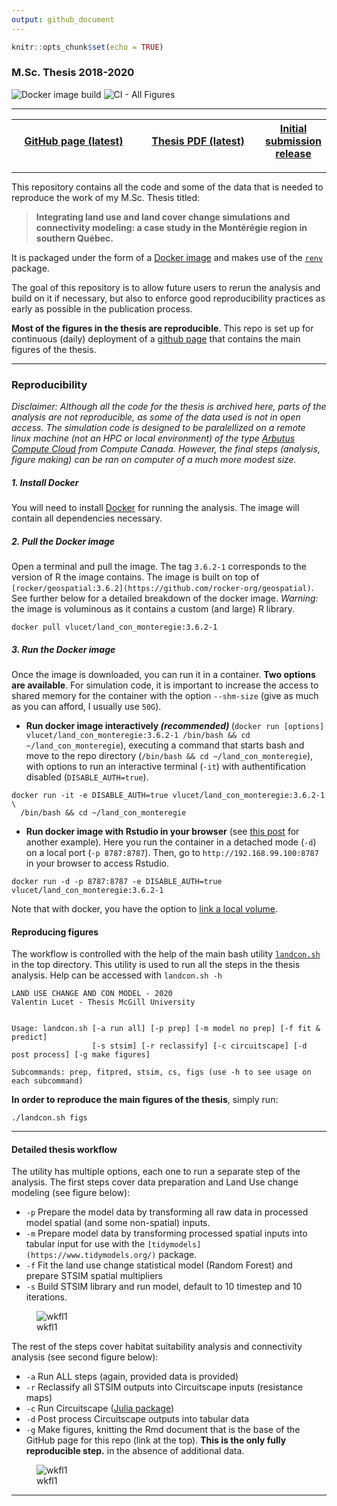 ```yaml
---
output: github_document
---
```


```r
knitr::opts_chunk$set(echo = TRUE)
```

### M.Sc. Thesis 2018-2020

![Docker image build](https://github.com/VLucet/landchange-connectivity-monteregie/workflows/Build%20/%20Push%20Docker%20image/badge.svg)
![CI - All Figures](https://github.com/VLucet/landchange-connectivity-monteregie/workflows/CI%20-%20All%20Figures/badge.svg)

*****

| [GitHub page (latest)](https://vlucet.github.io/landchange-connectivity-monteregie/) | [Thesis PDF (latest)](https://github.com/VLucet/landchange-connectivity-monteregie/blob/master/thesis/build/thesis.pdf) | [Initial submission release](https://github.com/VLucet/landchange-connectivity-monteregie/)
|:-------------:|:-------------:|:-----:|

*****

This repository contains all the code and some of the data that is needed to reproduce the work of my M.Sc. Thesis titled: 

> **Integrating land use and land cover change simulations and connectivity modeling: a case study in the Montérégie region in southern Québec.**

It is packaged under the form of a [Docker image](https://docs.docker.com/engine/reference/commandline/image/) and makes use of the [`renv`](https://rstudio.github.io/renv/articles/renv.html) package. 

The goal of this repository is to allow future users to rerun the analysis and build on it if necessary, but also to enforce good reproducibility practices as early as possible in the publication process. 

**Most of the figures in the thesis are reproducible**. This repo is set up for continuous (daily) deployment of a [github page](https://vlucet.github.io/landchange-connectivity-monteregie/) that contains the main figures of the thesis.

*****
### Reproducibility

*Disclaimer: Although all the code for the thesis is archived here, parts of the analysis are not reproducible, as some of the data used is not in open access. The simulation code is designed to be paralellized on a remote linux machine (not an HPC or local environment) of the type [Arbutus Compute Cloud](https://docs.computecanada.ca/wiki/Cloud_resources) from Compute Canada. However, the final steps (analysis, figure making) can be ran on computer of a much more modest size.*

##### 1. Install Docker

You will need to install [Docker](https://docs.docker.com/get-docker/) for running the analysis. The image will contain all dependencies necessary.

##### 2. Pull the Docker image

Open a terminal and pull the image. The tag `3.6.2-1` corresponds to the version of R the image contains. The image is built on top of `[rocker/geospatial:3.6.2](https://github.com/rocker-org/geospatial)`. See further below for a detailed breakdown of the docker image. *Warning:* the image is voluminous as it contains a custom (and large) R library.

```{}
docker pull vlucet/land_con_monteregie:3.6.2-1
```

##### 3. Run the Docker image

Once the image is downloaded, you can run it in a container. **Two options are available**. For simulation code, it is important to increase the access to shared memory for the container with the option `--shm-size` (give as much as you can afford, I usually use `50G`).

  - **Run docker image interactively *(recommended)* ** (`docker run [options] vlucet/land_con_monteregie:3.6.2-1 /bin/bash && cd ~/land_con_monteregie`), executing a command that starts bash and move to the repo directory (`/bin/bash && cd ~/land_con_monteregie`), with options to run an interactive terminal (`-it`) with authentification disabled (` DISABLE_AUTH=true`).
  
```{}
docker run -it -e DISABLE_AUTH=true vlucet/land_con_monteregie:3.6.2-1 \
  /bin/bash && cd ~/land_con_monteregie
```

  - **Run docker image with Rstudio in your browser** (see [this post](https://ropenscilabs.github.io/r-docker-tutorial/02-Launching-Docker.html) for another example). Here you run the container in a detached mode (`-d`) on a local port (`-p 8787:8787`). Then, go to `http://192.168.99.100:8787` in your browser to access Rstudio.
  
```{}
docker run -d -p 8787:8787 -e DISABLE_AUTH=true vlucet/land_con_monteregie:3.6.2-1
```

Note that with docker, you have the option to [link a local volume](https://docs.docker.com/storage/volumes/).

#### Reproducing figures

The workflow is controlled with the help of the main bash utility [`landcon.sh`](https://github.com/VLucet/landchange-connectivity-monteregie/blob/master/landcon.sh) in the top directory. This utility is used to run all the steps in the thesis analysis. Help can be accessed with `landcon.sh -h`

```{}
LAND USE CHANGE AND CON MODEL - 2020
Valentin Lucet - Thesis McGill University


Usage: landcon.sh [-a run all] [-p prep] [-m model no prep] [-f fit & predict]
                  [-s stsim] [-r reclassify] [-c circuitscape] [-d post process] [-g make figures]

Subcommands: prep, fitpred, stsim, cs, figs (use -h to see usage on each subcommand)
```

**In order to reproduce the main figures of the thesis**, simply run:

```{}
./landcon.sh figs
```

*****

#### Detailed thesis workflow

The utility has multiple options, each one to run a separate step of the analysis. The first steps cover data preparation and Land Use change modeling (see figure below):

  - `-p` Prepare the model data by transforming all raw data in processed model spatial (and some non-spatial) inputs.
  - `-m` Prepare model data by transforming processed spatial inputs into tabular input for use with the `[tidymodels](https://www.tidymodels.org/)` package. 
  - `-f` Fit the land use change statistical model (Random Forest) and prepare STSIM spatial multipliers
  - `-s` Build STSIM library and run model, default to 10 timestep and 10 iterations.
  
![wkfl1](thesis/figures/Chapter1_flowchart.png)

The rest of the steps cover habitat suitability analysis and connectivity analysis (see second figure below):

  - `-a` Run ALL steps (again, provided data is provided)
  - `-r` Reclassify all STSIM outputs into Circuitscape inputs (resistance maps)
  - `-c` Run Circuitscape ([Julia package](https://github.com/Circuitscape/Circuitscape.jl))
  - `-d` Post process Circuitscape outputs into tabular data 
  - `-g` Make figures, knitting the Rmd document that is the base of the GitHub page for this repo (link at the top). **This is the only fully reproducible step.** in the absence of additional data.

![wkfl1](thesis/figures/Chapter1_flowchart2.png)
  
*****

<!-- #### Docker image detailed breakdown -->

<!-- ***** -->

<!-- #### renv lockfile breakdown -->

<!-- ***** -->